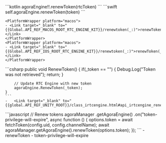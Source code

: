 <PlatformWrapper platform="android">
    ```kotlin
    agoraEngine!!.renewToken(rtcToken)
    ```
</PlatformWrapper>

<PlatformWrapper platform="ios, macos">
    ```swift
    self.agoraEngine.renewToken(token)
    ```

    <PlatformWrapper platform="macos">
    - <Link target="_blank" to="{{Global.API_REF_MACOS_ROOT_RTC_ENGINE_KIT}}/renewtoken(_:)">renewToken(_:)</Link>
    </PlatformWrapper>
    <PlatformWrapper platform="macos">
    - <Link target="_blank" to="{{Global.API_REF_IOS_ROOT_RTC_ENGINE_KIT}}/renewtoken(_:)">renewToken(_:)</Link>
    </PlatformWrapper>
</PlatformWrapper>

<PlatformWrapper platform="unity">
    ```csharp
    public void RenewToken()
    {
        if(_token == "")
        {
            Debug.Log("Token was not retrieved");
            return;
        }

        // Update RTC Engine with new token
        agoraEngine.RenewToken(_token);
    }
    ```
    -   <Link target="_blank" to="{{global.API_REF_UNITY_ROOT}}/class_irtcengine.html#api_irtcengine_renewtoken">renewToken</Link>
</PlatformWrapper>
<PlatformWrapper platform="web">
    ```javascript
    // Renew tokens
    agoraManager
        .getAgoraEngine()
        .on("token-privilege-will-expire", async function () {
        options.token = await fetchToken(config.uid, config.channelName);
        await agoraManager.getAgoraEngine().renewToken(options.token);
        });
    ```
    - <Link target="_blank" to="{{global.API_REF_WEB_ROOT}}/interfaces/iagorartcclient.html#renewtoken">renewToken</Link>
    - <Link target="_blank" to="{{global.API_REF_WEB_ROOT}}/interfaces/iagorartcclient.html#event_token_privilege_will_expire">token-privilege-will-expire</Link>
</PlatformWrapper>
